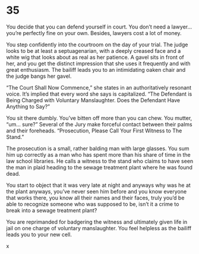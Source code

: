 # 35 {#sec-35}

You decide that you can defend yourself in court. You don’t need a lawyer… you’re perfectly fine on your own. Besides, lawyers cost a lot of money.

You step confidently into the courtroom on the day of your trial. The judge looks to be at least a septuagenarian, with a deeply creased face and a white wig that looks about as real as her patience. A gavel sits in front of her, and you get the distinct impression that she uses it frequently and with great enthusiasm. The bailiff leads you to an intimidating oaken chair and the judge bangs her gavel. 

“The Court Shall Now Commence,” she states in an authoritatively resonant voice. It’s implied that every word she says is capitalized. “The Defendant is Being Charged with Voluntary Manslaughter. Does the Defendant Have Anything to Say?” 

You sit there dumbly. You’ve bitten off more than you can chew. You mutter, “um… sure?” Several of the Jury make forceful contact between their palms and their foreheads. “Prosecution, Please Call Your First Witness to The Stand.” 

The prosecution is a small, rather balding man with large glasses. You sum him up correctly as a man who has spent more than his share of time in the law school libraries. He calls a witness to the stand who claims to have seen the man in plaid heading to the sewage treatment plant where he was found dead. 

You start to object that it was very late at night and anyways why was he at the plant anyways, you’ve never seen him before and you know everyone that works there, you know all their names and their faces, truly you’d be able to recognize someone who was supposed to be, isn’t it a crime to break into a sewage treatment plant?

You are reprimanded for badgering the witness and ultimately given life in jail on one charge of voluntary manslaughter. You feel helpless as the bailiff leads you to your new cell. 

x
